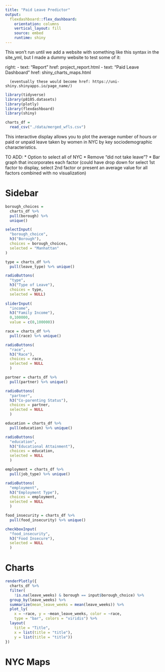 ```yaml
---
title: "Paid Leave Predictor"
output: 
  flexdashboard::flex_dashboard:
    orientation: columns
    vertical_layout: fill
    source: embed
    runtime: shiny
---
```


This won't run until we add a website with something like this syntax in the site_yml, but I made a dummy website to test some of it:

  right:
    - text: "Report"
      href: project_report.html
    - text: "Paid Leave Dashboard"
      href: shiny_charts_maps.html
      
      (eventually these would become href: https://uni-shiny.shinyapps.io/page_name/)

```r
library(tidyverse)
library(p8105.datasets)
library(plotly)
library(flexdashboard)
library(shiny)

charts_df = 
  read_csv("./data/merged_wfls.csv")
```

This interactive display allows you to plot the average number of hours or paid or unpaid leave taken by women in NYC by key sociodemographic characteristics. 

TO ADD:
* Option to select all of NYC
* Remove "did not take leave"?
* Bar graph that incorporates each factor (could have drop down for select 1st factor to display, select 2nd factor or present an average value for all factors combined with no visualization)



Sidebar {.sidebar}
=====================================

```r
borough_choices = 
  charts_df %>% 
  pull(borough) %>%  
  unique()

selectInput(
  "borough_choice",
  h3("Borough"),
  choices = borough_choices,
  selected = "Manhattan"
)

type = charts_df %>% 
  pull(leave_type) %>% unique()

radioButtons(
  "type",
  h3("Type of Leave"),
  choices = type,
  selected = NULL)
  
sliderInput(
  "income",
  h3("Family Income"),
  0,100000,
  value = c(0,100000))

race = charts_df %>% 
  pull(race) %>% unique()

radioButtons(
  "race",
  h3("Race"),
  choices = race,
  selected = NULL
  )

partner = charts_df %>% 
  pull(partner) %>% unique()

radioButtons(
  "partner",
  h3("Co-parenting Status"),
  choices = partner,
  selected = NULL
  )

education = charts_df %>% 
  pull(education) %>% unique()

radioButtons(
  "education",
  h3("Educational Attainment"),
  choices = education,
  selected = NULL
  )

employment = charts_df %>% 
  pull(job_type) %>% unique()

radioButtons(
  "employment",
  h3("Employment Type"),
  choices = employment,
  selected = NULL
  )

food_insecurity = charts_df %>% 
  pull(food_insecurity) %>% unique()

checkboxInput(
  "food_insecurity",
  h3("Food Insecure"),
  selected = NULL
  )

```

Charts
===================================== 

```r
renderPlotly({
  charts_df %>% 
  filter(
    !is.na(leave_weeks) & borough == input$borough_choice) %>% 
  group_by(leave_weeks) %>% 
  summarize(mean_leave_weeks = mean(leave_weeks)) %>% 
  plot_ly(
    x = ~race, y = ~mean_leave_weeks, color = ~race,
    type = "bar", colors = "viridis") %>% 
  layout(
    title = "Title",
    x = list(title = "title"),
    y = list(title = "title"))
})
```

NYC Maps
===================================== 